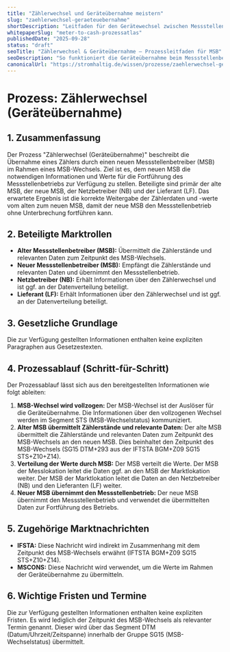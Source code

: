 ```yaml
---
title: "Zählerwechsel und Geräteübernahme meistern"
slug: "zaehlerwechsel-geraeteuebernahme"
shortDescription: "Leitfaden für den Gerätewechsel zwischen Messstellenbetreibern mit Rollenübersicht, EDIFACT-Nachrichten und Ablauf."
whitepaperSlug: "meter-to-cash-prozessatlas"
publishedDate: "2025-09-28"
status: "draft"
seoTitle: "Zählerwechsel & Geräteübernahme – Prozessleitfaden für MSB"
seoDescription: "So funktioniert die Geräteübernahme beim Messstellenbetreiberwechsel inklusive beteiligter Rollen und relevanter Nachrichten."
canonicalUrl: "https://stromhaltig.de/wissen/prozesse/zaehlerwechsel-geraeteuebernahme"
---
```


# Prozess: Zählerwechsel (Geräteübernahme)

## 1. Zusammenfassung
Der Prozess "Zählerwechsel (Geräteübernahme)" beschreibt die Übernahme eines Zählers durch einen neuen Messstellenbetreiber (MSB) im Rahmen eines MSB-Wechsels. Ziel ist es, dem neuen MSB die notwendigen Informationen und Werte für die Fortführung des Messstellenbetriebs zur Verfügung zu stellen. Beteiligte sind primär der alte MSB, der neue MSB, der Netzbetreiber (NB) und der Lieferant (LF). Das erwartete Ergebnis ist die korrekte Weitergabe der Zählerdaten und -werte vom alten zum neuen MSB, damit der neue MSB den Messstellenbetrieb ohne Unterbrechung fortführen kann.

## 2. Beteiligte Marktrollen
*   **Alter Messstellenbetreiber (MSB):** Übermittelt die Zählerstände und relevanten Daten zum Zeitpunkt des MSB-Wechsels.
*   **Neuer Messstellenbetreiber (MSB):** Empfängt die Zählerstände und relevanten Daten und übernimmt den Messstellenbetrieb.
*   **Netzbetreiber (NB):** Erhält Informationen über den Zählerwechsel und ist ggf. an der Datenverteilung beteiligt.
*   **Lieferant (LF):** Erhält Informationen über den Zählerwechsel und ist ggf. an der Datenverteilung beteiligt.

## 3. Gesetzliche Grundlage
Die zur Verfügung gestellten Informationen enthalten keine expliziten Paragraphen aus Gesetzestexten.

## 4. Prozessablauf (Schritt-für-Schritt)
Der Prozessablauf lässt sich aus den bereitgestellten Informationen wie folgt ableiten:

1.  **MSB-Wechsel wird vollzogen:** Der MSB-Wechsel ist der Auslöser für die Geräteübernahme. Die Informationen über den vollzogenen Wechsel werden im Segment STS (MSB-Wechselstatus) kommuniziert.
2.  **Alter MSB übermittelt Zählerstände und relevante Daten:** Der alte MSB übermittelt die Zählerstände und relevanten Daten zum Zeitpunkt des MSB-Wechsels an den neuen MSB. Dies beinhaltet den Zeitpunkt des MSB-Wechsels (SG15 DTM+293 aus der IFTSTA BGM+Z09 SG15 STS+Z10+Z14).
3.  **Verteilung der Werte durch MSB:** Der MSB verteilt die Werte. Der MSB der Messlokation leitet die Daten ggf. an den MSB der Marktlokation weiter. Der MSB der Marktlokation leitet die Daten an den Netzbetreiber (NB) und den Lieferanten (LF) weiter.
4.  **Neuer MSB übernimmt den Messstellenbetrieb:** Der neue MSB übernimmt den Messstellenbetrieb und verwendet die übermittelten Daten zur Fortführung des Betriebs.

## 5. Zugehörige Marktnachrichten
*   **IFSTA:** Diese Nachricht wird indirekt im Zusammenhang mit dem Zeitpunkt des MSB-Wechsels erwähnt (IFTSTA BGM+Z09 SG15 STS+Z10+Z14).
*   **MSCONS:** Diese Nachricht wird verwendet, um die Werte im Rahmen der Geräteübernahme zu übermitteln.

## 6. Wichtige Fristen und Termine
Die zur Verfügung gestellten Informationen enthalten keine expliziten Fristen. Es wird lediglich der Zeitpunkt des MSB-Wechsels als relevanter Termin genannt. Dieser wird über das Segment DTM (Datum/Uhrzeit/Zeitspanne) innerhalb der Gruppe SG15 (MSB-Wechselstatus) übermittelt.
